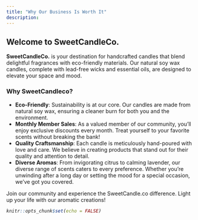 ```yaml
---
title: "Why Our Business Is Worth It"
description:
---
```


## Welcome to SweetCandleCo.

**SweetCandleCo.** is your destination for handcrafted candles that blend delightful fragrances with eco-friendly materials. Our natural soy wax candles, complete with lead-free wicks and essential oils, are designed to elevate your space and mood.

### Why SweetCandleco?
- <i class="fa-brands fa-pagelines"></i>**Eco-Friendly**: Sustainability is at our core. Our candles are made from natural soy wax, ensuring a cleaner burn for both you and the environment.
- <i class="fa-solid fa-arrow-down"></i>**Monthly Member Sales**: As a valued member of our community, you'll enjoy exclusive discounts every month. Treat yourself to your favorite scents without breaking the bank!
- <i class="fa-solid fa-hand-holding-heart"></i>**Quality Craftsmanship**: Each candle is meticulously hand-poured with love and care. We believe in creating products that stand out for their quality and attention to detail.
- <i class="fa-solid fa-spray-can-sparkles"></i>**Diverse Aromas**: From invigorating citrus to calming lavender, our diverse range of scents caters to every preference. Whether you're unwinding after a long day or setting the mood for a special occasion, we've got you covered.

Join our community and experience the SweetCandle.co difference. Light up your life with our aromatic creations!<i class="fa-regular fa-heart">

```r
knitr::opts_chunk$set(echo = FALSE)
```

